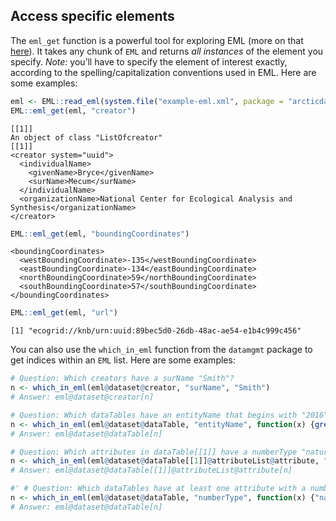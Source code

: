 ## Access specific elements
The `eml_get` function is a powerful tool for exploring EML (more on that [here](https://cran.rstudio.com/web/packages/EML/vignettes/parsing-EML.html)). It takes any chunk of `EML` and returns _all instances_ of the element you specify. _Note:_ you'll have to specify the element of interest exactly, according to the spelling/capitalization conventions used in EML. Here are some examples:

```r
eml <- EML::read_eml(system.file("example-eml.xml", package = "arcticdatautils"))
EML::eml_get(eml, "creator")
```
```
[[1]]
An object of class "ListOfcreator"
[[1]]
<creator system="uuid">
  <individualName>
    <givenName>Bryce</givenName>
    <surName>Mecum</surName>
  </individualName>
  <organizationName>National Center for Ecological Analysis and Synthesis</organizationName>
</creator>
```


```r
EML::eml_get(eml, "boundingCoordinates")
```
```
<boundingCoordinates>
  <westBoundingCoordinate>-135</westBoundingCoordinate>
  <eastBoundingCoordinate>-134</eastBoundingCoordinate>
  <northBoundingCoordinate>59</northBoundingCoordinate>
  <southBoundingCoordinate>57</southBoundingCoordinate>
</boundingCoordinates>
```


```r
EML::eml_get(eml, "url")
```
```
[1] "ecogrid://knb/urn:uuid:89bec5d0-26db-48ac-ae54-e1b4c999c456"
```

You can also use the `which_in_eml` function from the `datamgmt` package to get indices within an `EML` list. Here are some examples:

```r
# Question: Which creators have a surName "Smith"?
n <- which_in_eml(eml@dataset@creator, "surName", "Smith")
# Answer: eml@dataset@creator[n]

# Question: Which dataTables have an entityName that begins with "2016"
n <- which_in_eml(eml@dataset@dataTable, "entityName", function(x) {grepl("^2016", x)})
# Answer: eml@dataset@dataTable[n]

# Question: Which attributes in dataTable[[1]] have a numberType "natural"?
n <- which_in_eml(eml@dataset@dataTable[[1]]@attributeList@attribute, "numberType", "natural")
# Answer: eml@dataset@dataTable[[1]]@attributeList@attribute[n]

#' # Question: Which dataTables have at least one attribute with a numberType "natural"?
n <- which_in_eml(eml@dataset@dataTable, "numberType", function(x) {"natural" %in% x})
# Answer: eml@dataset@dataTable[n]
```
